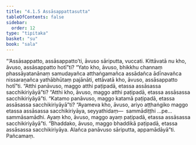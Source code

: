 ```yaml
---
title: "4.1.5 Assāsappattasutta"
tableOfContents: false
sidebar:
  order: 12
type: "tipitaka"
basket: "su"
book: "sala"
---
```



<DynamicBreadcrumb />

<Division number="318" book="sala">

<Paragraph number="1336" book="sala">
“‘Assāsappatto, assāsappatto’ti, āvuso sāriputta, vuccati. Kittāvatā nu kho, āvuso, assāsappatto hotī”ti? “Yato kho, āvuso, bhikkhu channaṃ phassāyatanānaṃ samudayañca atthaṅgamañca assādañca ādīnavañca nissaraṇañca yathābhūtaṃ pajānāti, ettāvatā kho, āvuso, assāsappatto hotī”ti. “Atthi panāvuso, maggo atthi paṭipadā, etassa assāsassa sacchikiriyāyā”ti? “Atthi kho, āvuso, maggo atthi paṭipadā, etassa assāsassa sacchikiriyāyā”ti. “Katamo panāvuso, maggo katamā paṭipadā, etassa assāsassa sacchikiriyāyā”ti? “Ayameva kho, āvuso, ariyo aṭṭhaṅgiko maggo etassa assāsassa sacchikiriyāya, seyyathidaṃ—  sammādiṭṭhi …pe…  sammāsamādhi. Ayaṃ kho, āvuso, maggo ayaṃ paṭipadā, etassa assāsassa sacchikiriyāyā”ti. “Bhaddako, āvuso, maggo bhaddikā paṭipadā, etassa assāsassa sacchikiriyāya. Alañca panāvuso sāriputta, appamādāyā”ti.

</Paragraph>
</Division>

<Paragraph number="1337" type="center" book="sala">
Pañcamaṃ.
</Paragraph>